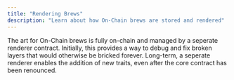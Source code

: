 ```yaml
---
title: "Rendering Brews"
description: "Learn about how On-Chain brews are stored and rendered"
---
```


The art for On-Chain brews is fully on-chain and managed by a seperate renderer contract. Initially, this provides a way to debug and fix broken layers that would otherwise be bricked forever. Long-term, a seperate renderer enables the addition of new traits, even after the core contract has been renounced.